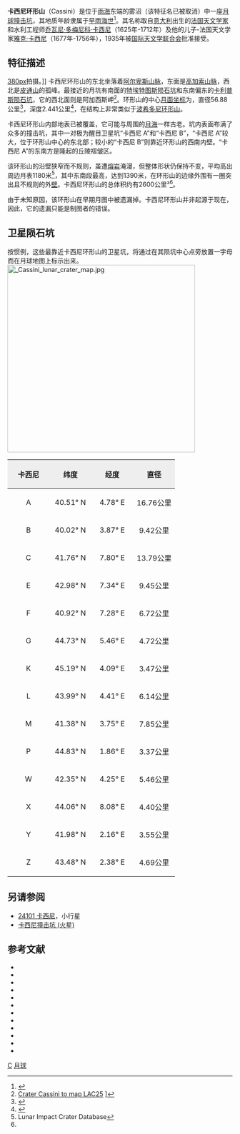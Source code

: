 {{lunar crater data
 | name       = 卡西尼环形山
 | image      = Cassini (LRO).png
 | caption    = 1967年[[月球轨道器4号|月球轨道器4号]]拍摄的卡西尼环形山图像
 | latitude   = 40.25
 | N_or_S     = N
 | longitude  = 4.64
 | E_or_W     = E
 | diameter   = 56.88[[kilometer|公里]]
 | depth      = 2.441公里
 | colong     = 356
 | eponym     = [[乔瓦尼·多梅尼科·卡西尼|乔瓦尼·卡西尼]]<br />[[雅克·卡西尼|雅克·卡西尼]]
}}

'''卡西尼环形山'''（Cassini）是位于[[雨海|雨海]]东端的雾沼（该特征名已被取消）中一座[[月球|月球]][[撞击坑|撞击坑]]，其地质年龄隶属于[[早雨海世|早雨海世]]<ref name="Wiki">{{Cite web |url=http://the-moon.wikispaces.com/Cassini |title=Description Crater online The Moon-Wiki |accessdate=2016-04-01 |archive-date=2010-08-23 |archive-url=https://web.archive.org/web/20100823155306/http://the-moon.wikispaces.com/Cassini |dead-url=no }}</ref>。其名称取自[[意大利|意大利]]出生的[[法国|法国]][[天文学家|天文学家]]和水利工程师[[乔瓦尼·多梅尼科·卡西尼|乔瓦尼·多梅尼科·卡西尼]]（1625年-1712年）及他的儿子-法国天文学家[[雅克·卡西尼|雅克·卡西尼]]（1677年-1756年），1935年被[[国际天文学联合会|国际天文学联合会]]批准接受。

==特征描述==
[[image:Cassini_-_LROC_-_WAC.JPG|380px]]拍摄。]]
卡西尼环形山的东北坐落着[[阿尔卑斯山脉|阿尔卑斯山脉]]，东面是[[高加索山脉|高加索山脉]]，西北是[[皮通山|皮通山]]的孤峰。最接近的月坑有南面的[[特埃特图斯陨石坑|特埃特图斯陨石坑]]和东南偏东的[[卡利普斯陨石坑|卡利普斯陨石坑]]，它的西北面则是阿加西斯岬<ref>[http://www.lpi.usra.edu/resources/mapcatalog/LAC/lac25/ Crater Cassini to map LAC25] {{Wayback|url=http://www.lpi.usra.edu/resources/mapcatalog/LAC/lac25/ |date=20170728212214 }} ]</ref>。环形山的中心[[月面坐标|月面坐标]]为{{Coord|40.25|N|4.64|E|globe:Moon|nogoogle=1|noosm=1}}，直径56.88公里<ref name="IAU">{{Cite web |url=http://planetarynames.wr.usgs.gov/Feature/1045 |title=Directory of the International Astronomical Union |accessdate=2016-04-01 |archive-date=2015-03-01 |archive-url=https://archive.today/20150301235616/http://planetarynames.wr.usgs.gov/Feature/1045 |dead-url=no }}</ref>，深度2.441公里<ref>{{Cite web |url=http://fisherka.csolutionshosting.net/astronote/plan/craterdepth/html/CraterDepthFeatureNameWestfall.html |title=John E. Westfall’s Atlas of the Lunar Terminator, Cambridge Univ. Press (2000) |accessdate=2016-04-01 |archive-date=2014-12-18 |archive-url=https://archive.today/20141218234310/http://fisherka.csolutionshosting.net/astronote/plan/craterdepth/html/CraterDepthFeatureNameWestfall.html |dead-url=no }}</ref>，在结构上非常类似于[[波希多尼环形山|波希多尼环形山]]。

卡西尼环形山内部地表已被覆盖，它可能与周围的[[月海|月海]]一样古老。坑内表面布满了众多的撞击坑，其中一对极为醒目卫星坑“卡西尼 A”和“卡西尼 B”，“卡西尼 A”较大，位于环形山中心的东北部；较小的“卡西尼 B”则靠近环形山的西南内壁。“卡西尼 A”的东南方是隆起的丘陵褶皱区。

该环形山的沿壁狭窄而不规则，虽遭[[熔岩|熔岩]]淹漫，但整体形状仍保持不变，平均高出周边月表1180米<ref name=LICD>Lunar Impact Crater Database</ref>，其中东南段最高，达到1390米，在环形山的边缘外围有一圈突出且不规则的外[[wikt:rampart|壁]]。卡西尼环形山的总体积约有2600公里³<ref name="LICD"/>。

由于未知原因，该环形山在早期月图中被遗漏掉。卡西尼环形山并非起源于现在，因此，它的遗漏只能是制图者的错误。

==卫星陨石坑==
按惯例，这些最靠近卡西尼环形山的卫星坑，将通过在其陨坑中心点旁放置一字母而在月球地图上标示出来。
[[File:_Cassini_lunar_crater_map.jpg|420px]]
{| class="wikitable" 
!width="25%" style="background:#eeeeee;" |卡西尼
!width="25%" style="background:#eeeeee;" |纬度
!width="25%" style="background:#eeeeee;" |经度
!width="25%" style="background:#eeeeee;" |直径
|-
|align="center"|A
|align="center"|40.51° N
|align="center"|4.78° E
|align="center"|16.76公里
|-
|align="center"|B
|align="center"|40.02° N
|align="center"|3.87° E
|align="center"|9.42公里
|-
|align="center"|C
|align="center"|41.76° N
|align="center"|7.80° E
|align="center"|13.79公里
|-
|align="center"|E
|align="center"|42.98° N
|align="center"|7.34° E
|align="center"|9.45公里
|-
|align="center"|F
|align="center"|40.92° N
|align="center"|7.28° E
|align="center"|6.72公里
|-
|align="center"|G
|align="center"|44.73° N
|align="center"|5.46° E
|align="center"|4.72公里
|-
|align="center"|K
|align="center"|45.19° N
|align="center"|4.09° E
|align="center"|3.47公里
|-
|align="center"|L
|align="center"|43.99° N
|align="center"|4.41° E
|align="center"|6.14公里
|-
|align="center"|M
|align="center"|41.38° N
|align="center"|3.75° E
|align="center"|7.85公里
|-
|align="center"|P
|align="center"|44.83° N
|align="center"|1.86° E
|align="center"|3.37公里
|-
|align="center"|W
|align="center"|42.35° N
|align="center"|4.25° E
|align="center"|5.46公里
|-
|align="center"|X
|align="center"|44.06° N
|align="center"|8.08° E
|align="center"|4.40公里
|-
|align="center"|Y
|align="center"|41.98° N
|align="center"|2.16° E
|align="center"|3.55公里
|-
|align="center"|Z
|align="center"|43.48° N
|align="center"|2.38° E
|align="center"|4.69公里
|}{{clear}}

==另请参阅==
* [[小行星24101|24101 卡西尼]]，小行星
* [[卡西尼撞击坑_(火星)|卡西尼撞击坑 (火星)]]
==参考文献==
{{reflist}}
{{refbegin}}
* {{cite book
  | last1 = Andersson
  | first1 = L. E.
  | last2 = Whitaker
  | first2 = E. A.
  | authorlink2 = Ewen Whitaker
  | date = 1982
  | title = [[NASA|NASA]] Catalogue of Lunar Nomenclature
  | publisher = NASA RP-1097
  | ref = harv
  }}
* {{cite web
  | last = Blue
  | first = Jennifer
  | date = July 25, 2007
  | title = Gazetteer of Planetary Nomenclature
  | publisher = [[United_States_Geological_Survey|USGS]]
  | url = http://planetarynames.wr.usgs.gov/
  | accessdate = 2007-08-05
  | ref = harv
  | archive-date = 2012-04-08
  | archive-url = https://www.webcitation.org/66mXDr4G9?url=http://planetarynames.wr.usgs.gov/
  | dead-url = no
  }}
* {{cite book
  | last1 = Bussey
  | first1 = B.
  | authorlink1 = Ben Bussey
  | last2 = Spudis
  | first2 = P.
  | authorlink2 = Paul Spudis
  | date = 2004
  | title = The Clementine Atlas of the Moon
  | publisher = Cambridge University Press
  | location = New York
  | isbn = 978-0-521-81528-4
  | ref = harv
  }}
* {{cite book
  | last1 = Cocks
  | first1 = Elijah E.
  | last2 = Cocks
  | first2 = Josiah C.
  | date = 1995
  | title = Who's Who on the Moon: A Biographical Dictionary of Lunar Nomenclature
  | url = https://archive.org/details/isbn_9780936389271
  | publisher = Tudor Publishers
  | isbn = 978-0-936389-27-1
  | ref = harv
  }}
* {{cite web
  | last = McDowell
  | first = Jonathan
  | date = July 15, 2007
  | url = http://host.planet4589.org/astro/lunar/
  | title = Lunar Nomenclature
  | publisher = Jonathan's Space Report
  | accessdate = 2007-10-24
  | ref = harv
  | archive-date = 2012-05-26
  | archive-url = https://www.webcitation.org/67wcYNfK3?url=http://host.planet4589.org/astro/lunar/
  | dead-url = no
  }}
* {{cite journal| last1 = Menzel| first1 = D. H.| last2 = Minnaert| first2 = M.| last3 = Levin| first3 = B.| last4 = Dollfus| first4 = A.| last5 = Bell| first5 = B.| title = Report on Lunar Nomenclature by the Working Group of Commission 17 of the IAU| doi = 10.1007/BF00171763| journal = Space Science Reviews| volume = 12| issue = 2| pages = 136–186| year = 1971| pmid = | pmc =| bibcode = 1971SSRv...12..136M| ref = harv}}
* {{cite book
  | first = Patrick
  | last = Moore
  | authorlink = Patrick Moore
  | date = 2001
  | title = On the Moon
  | url = https://archive.org/details/patrickmooreonmo00patr
  | publisher = Sterling Publishing Co
  | isbn = 978-0-304-35469-6
  | ref = harv
  }}
* {{cite book
  | first = Fred W.
  | last = Price
  | date = 1988
  | title = The Moon Observer's Handbook
  | publisher = Cambridge University Press
  | isbn = 978-0-521-33500-3
  | ref = harv
  }}
* {{cite book
  | last = Rükl
  | first = Antonín
  | authorlink = Antonín Rükl
  | date = 1990
  | title = Atlas of the Moon
  | publisher = Kalmbach Books
  | isbn = 978-0-913135-17-4
  | ref = harv
  }}
* {{cite book
  | last = Webb
  | first = Rev. T. W.
  | authorlink = Thomas William Webb
  | date = 1962
  | title = Celestial Objects for Common Telescopes
  | url = https://archive.org/details/celestialobjects00webb
  | edition = 6th revised
  | publisher = Dover
  | isbn = 978-0-486-20917-3
  | ref = harv
  }}
* {{cite book
  | first = Ewen A.
  | last = Whitaker
  | authorlink = Ewen Whitaker
  | date = 1999
  | title = Mapping and Naming the Moon
  | publisher = Cambridge University Press
  | isbn = 978-0-521-62248-6
  | ref = harv
  }}
* {{cite book
  | first = Peter T.
  | last = Wlasuk
  | date = 2000
  | title = Observing the Moon
  | publisher = Springer
  | isbn = 978-1-85233-193-1
  | ref = harv
 }}
{{refend}}

[[Category:月球环形山|C]]
[[Category:乔瓦尼·多梅尼科·卡西尼|月球]]
{{月球環形山 (C-F)}}
